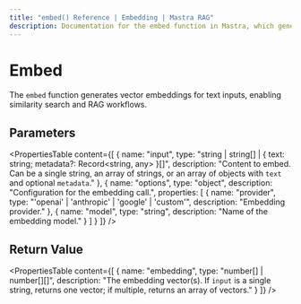 ```yaml
---
title: "embed() Reference | Embedding | Mastra RAG"
description: Documentation for the embed function in Mastra, which generates vector embeddings for text inputs.
---
```


# Embed

The `embed` function generates vector embeddings for text inputs, enabling similarity search and RAG workflows.

## Parameters

<PropertiesTable
  content={[
    {
      name: "input",
      type: "string | string[] | { text: string; metadata?: Record<string, any> }[]",
      description: "Content to embed. Can be a single string, an array of strings, or an array of objects with `text` and optional `metadata`."
    },
    {
      name: "options",
      type: "object",
      description: "Configuration for the embedding call.",
      properties: [
        {
          name: "provider",
          type: "'openai' | 'anthropic' | 'google' | 'custom'",
          description: "Embedding provider."
        },
        {
          name: "model",
          type: "string",
          description: "Name of the embedding model."
        }
      ]
    }
  ]}
/>

## Return Value

<PropertiesTable
  content={[
    {
      name: "embedding",
      type: "number[] | number[][]",
      description: "The embedding vector(s). If `input` is a single string, returns one vector; if multiple, returns an array of vectors."
    }
  ]}
/>